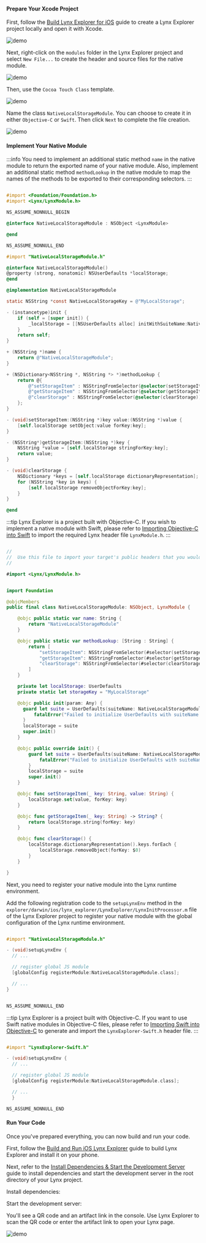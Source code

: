 #### Prepare Your Xcode Project

First, follow the [Build Lynx Explorer for iOS](https://github.com/lynx-family/lynx/tree/develop/explorer/darwin/ios) guide to create a Lynx Explorer project locally and open it with Xcode.

![demo](https://lf-lynx.tiktok-cdns.com/obj/lynx-artifacts-oss-sg/lynx-website/assets/doc/native-modules-ios-step1.png)

Next, right-click on the `modules` folder in the Lynx Explorer project and select `New File...` to create the header and source files for the native module.

![demo](https://lf-lynx.tiktok-cdns.com/obj/lynx-artifacts-oss-sg/lynx-website/assets/doc/native-modules-ios-step2.png)

Then, use the `Cocoa Touch Class` template.

![demo](https://lf-lynx.tiktok-cdns.com/obj/lynx-artifacts-oss-sg/lynx-website/assets/doc/native-modules-ios-step3.png)

Name the class `NativeLocalStorageModule`. You can choose to create it in either `Objective-C` or `Swift`. Then click `Next` to complete the file creation.

![demo](https://lf-lynx.tiktok-cdns.com/obj/lynx-artifacts-oss-sg/lynx-website/assets/doc/native-modules-ios-step4.png)

#### Implement Your Native Module

:::info
You need to implement an additional static method `name` in the native module to return the exported name of your native module. Also, implement an additional static method `methodLookup` in the native module to map the names of the methods to be exported to their corresponding selectors.
:::

<Tabs groupId='native-module'>
<Tab label="Objective-C">

```objective-c {6} title="explorer/darwin/ios/lynx_explorer/LynxExplorer/modules/NativeLocalStorageModule.h"

#import <Foundation/Foundation.h>
#import <Lynx/LynxModule.h>

NS_ASSUME_NONNULL_BEGIN

@interface NativeLocalStorageModule : NSObject <LynxModule>

@end

NS_ASSUME_NONNULL_END

```

<CodeFold height={360} toggle>

```objective-c {18-20,22-27} title="explorer/darwin/ios/lynx_explorer/LynxExplorer/modules/NativeLocalStorageModule.m"
#import "NativeLocalStorageModule.h"

@interface NativeLocalStorageModule()
@property (strong, nonatomic) NSUserDefaults *localStorage;
@end

@implementation NativeLocalStorageModule

static NSString *const NativeLocalStorageKey = @"MyLocalStorage";

- (instancetype)init {
    if (self = [super init]) {
        _localStorage = [[NSUserDefaults alloc] initWithSuiteName:NativeLocalStorageKey];
    }
    return self;
}

+ (NSString *)name {
    return @"NativeLocalStorageModule";
}

+ (NSDictionary<NSString *, NSString *> *)methodLookup {
    return @{
        @"setStorageItem" : NSStringFromSelector(@selector(setStorageItem:value:)),
        @"getStorageItem" : NSStringFromSelector(@selector(getStorageItem:)),
        @"clearStorage" : NSStringFromSelector(@selector(clearStorage))
    };
}

- (void)setStorageItem:(NSString *)key value:(NSString *)value {
    [self.localStorage setObject:value forKey:key];
}

- (NSString*)getStorageItem:(NSString *)key {
    NSString *value = [self.localStorage stringForKey:key];
    return value;
}

- (void)clearStorage {
    NSDictionary *keys = [self.localStorage dictionaryRepresentation];
    for (NSString *key in keys) {
        [self.localStorage removeObjectForKey:key];
    }
}

@end

```

</CodeFold>


</Tab>
<Tab label="Swift">


:::tip
Lynx Explorer is a project built with Objective-C. If you wish to implement a native module with Swift, please refer to [Importing Objective-C into Swift](https://developer.apple.com/documentation/swift/importing-objective-c-into-swift) to import the required Lynx header file `LynxModule.h`.
:::

```swift title="explorer/darwin/ios/lynx_explorer/LynxExplorer/modules/LynxExplorer-Bridging-Header.h"

//
//  Use this file to import your target's public headers that you would like to expose to Swift.
//

#import <Lynx/LynxModule.h>


```

<CodeFold height={360} toggle>

```swift {6-8,10-16} title="explorer/darwin/ios/lynx_explorer/LynxExplorer/modules/NativeLocalStorageModule.swift"

import Foundation

@objcMembers
public final class NativeLocalStorageModule: NSObject, LynxModule {

    @objc public static var name: String {
        return "NativeLocalStorageModule"
    }

    @objc public static var methodLookup: [String : String] {
        return [
            "setStorageItem": NSStringFromSelector(#selector(setStorageItem(_:value:))),
            "getStorageItem": NSStringFromSelector(#selector(getStorageItem(_:))),
            "clearStorage": NSStringFromSelector(#selector(clearStorage))
        ]
    }

    private let localStorage: UserDefaults
    private static let storageKey = "MyLocalStorage"

    @objc public init(param: Any) {
      guard let suite = UserDefaults(suiteName: NativeLocalStorageModule.storageKey) else {
          fatalError("Failed to initialize UserDefaults with suiteName: \(NativeLocalStorageModule.storageKey)")
      }
      localStorage = suite
      super.init()
    }

    @objc public override init() {
        guard let suite = UserDefaults(suiteName: NativeLocalStorageModule.storageKey) else {
            fatalError("Failed to initialize UserDefaults with suiteName: \(NativeLocalStorageModule.storageKey)")
        }
        localStorage = suite
        super.init()
    }

    @objc func setStorageItem(_ key: String, value: String) {
        localStorage.set(value, forKey: key)
    }

    @objc func getStorageItem(_ key: String) -> String? {
        return localStorage.string(forKey: key)
    }

    @objc func clearStorage() {
        localStorage.dictionaryRepresentation().keys.forEach {
            localStorage.removeObject(forKey: $0)
        }
    }

}

```

</CodeFold>


</Tab>
</Tabs>

Next, you need to register your native module into the Lynx runtime environment.

Add the following registration code to the `setupLynxEnv` method in the `explorer/darwin/ios/lynx_explorer/LynxExplorer/LynxInitProcessor.m` file of the Lynx Explorer project to register your native module with the global configuration of the Lynx runtime environment.




<Tabs groupId='native-module'>
<Tab label="Objective-C">


<CodeFold height={360} toggle>

```objective-c {7} title="explorer/darwin/ios/lynx_explorer/LynxExplorer/LynxInitProcessor.m"

#import "NativeLocalStorageModule.h"

- (void)setupLynxEnv {
  // ...

  // register global JS module
  [globalConfig registerModule:NativeLocalStorageModule.class];

  // ...
}


NS_ASSUME_NONNULL_END

```

</CodeFold>

</Tab>
<Tab label="Swift">

:::tip
Lynx Explorer is a project built with Objective-C. If you want to use Swift native modules in Objective-C files, please refer to [Importing Swift into Objective-C](https://developer.apple.com/documentation/swift/importing-swift-into-objective-c) to generate and import the `LynxExplorer-Swift.h` header file.
:::

<CodeFold height={360} toggle>

```objective-c {7} title="explorer/darwin/ios/lynx_explorer/LynxExplorer/LynxInitProcessor.m"

#import "LynxExplorer-Swift.h"

- (void)setupLynxEnv {
  // ...

  // register global JS module
  [globalConfig registerModule:NativeLocalStorageModule.class];

  // ...
  }

NS_ASSUME_NONNULL_END

```

</CodeFold>
</Tab>
</Tabs>

#### Run Your Code

Once you've prepared everything, you can now build and run your code.

First, follow the [Build and Run iOS Lynx Explorer](https://github.com/lynx-family/lynx/tree/develop/explorer/darwin/ios#build-ios-app) guide to build Lynx Explorer and install it on your phone.

Next, refer to the [Install Dependencies & Start the Development Server](../start/quick-start#Installation) guide to install dependencies and start the development server in the root directory of your Lynx project.

Install dependencies:

<PackageManagerTabs command="install" />

Start the development server:

<PackageManagerTabs command="run dev" />

You'll see a QR code and an artifact link in the console. Use Lynx Explorer to scan the QR code or enter the artifact link to open your Lynx page.

![demo](https://lf-lynx.tiktok-cdns.com/obj/lynx-artifacts-oss-sg/lynx-website/assets/doc/native-modules-demo-ios-en.gif)
